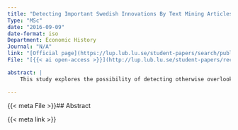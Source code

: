 ```yaml
---
title: "Detecting Important Swedish Innovations By Text Mining Articles From the 1970s"
Type: "MSc"
date: "2016-09-09"
date-format: iso
Department: Economic History
Journal: "N/A"
link: "[Official page](https://lup.lub.lu.se/student-papers/search/publication/8889773)"
File: "[{{< ai open-access >}}](http://lup.lub.lu.se/student-papers/record/8889773/file/8889775.pdf)"

abstract: |
    This study explores the possibility of detecting otherwise overlooked important innovations by analysis of journalistic texts through naïve text mining techniques. The over 1,000 articles serving as the source data come from the SWINNO, a database constructed through the Literature Based Innovation Output method, where they serve as sources for information on innovations. The contents of the texts were processed through three distinct algorithms. The outputs were compared and cross-referenced with externally assessed major Swedish innovations in order to construct a simple binary classifier. The resulting classifier uncovered 220 previously overlooked important innovations, while including 70% of the references from the external sources.

---
```


{{< meta File >}}## Abstract


{{< meta link >}}
